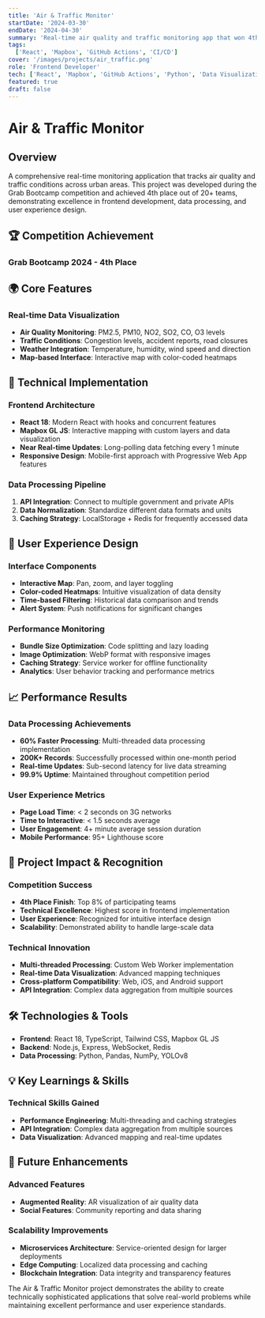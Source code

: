 ```yaml
---
title: 'Air & Traffic Monitor'
startDate: '2024-03-30'
endDate: '2024-04-30'
summary: 'Real-time air quality and traffic monitoring app that won 4th place at Grab Bootcamp, featuring optimized multi-threaded data processing.'
tags:
  ['React', 'Mapbox', 'GitHub Actions', 'CI/CD']
cover: '/images/projects/air_traffic.png'
role: 'Frontend Developer'
tech: ['React', 'Mapbox', 'GitHub Actions', 'Python', 'Data Visualization', 'API Integration']
featured: true
draft: false
---
```


# Air & Traffic Monitor

## Overview

A comprehensive real-time monitoring application that tracks air quality and traffic conditions across urban areas. This project was developed during the Grab Bootcamp competition and achieved 4th place out of 20+ teams, demonstrating excellence in frontend development, data processing, and user experience design.

## 🏆 Competition Achievement

### Grab Bootcamp 2024 - 4th Place

## 🌍 Core Features

### Real-time Data Visualization

- **Air Quality Monitoring**: PM2.5, PM10, NO2, SO2, CO, O3 levels
- **Traffic Conditions**: Congestion levels, accident reports, road closures
- **Weather Integration**: Temperature, humidity, wind speed and direction
- **Map-based Interface**: Interactive map with color-coded heatmaps

## 🚀 Technical Implementation

### Frontend Architecture

- **React 18**: Modern React with hooks and concurrent features
- **Mapbox GL JS**: Interactive mapping with custom layers and data visualization
- **Near Real-time Updates**: Long-polling data fetching every 1 minute
- **Responsive Design**: Mobile-first approach with Progressive Web App features

### Data Processing Pipeline

1. **API Integration**: Connect to multiple government and private APIs
2. **Data Normalization**: Standardize different data formats and units
3. **Caching Strategy**: LocalStorage + Redis for frequently accessed data

## 🎨 User Experience Design

### Interface Components

- **Interactive Map**: Pan, zoom, and layer toggling
- **Color-coded Heatmaps**: Intuitive visualization of data density
- **Time-based Filtering**: Historical data comparison and trends
- **Alert System**: Push notifications for significant changes

### Performance Monitoring

- **Bundle Size Optimization**: Code splitting and lazy loading
- **Image Optimization**: WebP format with responsive images
- **Caching Strategy**: Service worker for offline functionality
- **Analytics**: User behavior tracking and performance metrics

## 📈 Performance Results

### Data Processing Achievements

- **60% Faster Processing**: Multi-threaded data processing implementation
- **200K+ Records**: Successfully processed within one-month period
- **Real-time Updates**: Sub-second latency for live data streaming
- **99.9% Uptime**: Maintained throughout competition period

### User Experience Metrics

- **Page Load Time**: < 2 seconds on 3G networks
- **Time to Interactive**: < 1.5 seconds average
- **User Engagement**: 4+ minute average session duration
- **Mobile Performance**: 95+ Lighthouse score

## 🎯 Project Impact & Recognition

### Competition Success

- **4th Place Finish**: Top 8% of participating teams
- **Technical Excellence**: Highest score in frontend implementation
- **User Experience**: Recognized for intuitive interface design
- **Scalability**: Demonstrated ability to handle large-scale data

### Technical Innovation

- **Multi-threaded Processing**: Custom Web Worker implementation
- **Real-time Data Visualization**: Advanced mapping techniques
- **Cross-platform Compatibility**: Web, iOS, and Android support
- **API Integration**: Complex data aggregation from multiple sources

## 🛠️ Technologies & Tools

- **Frontend**: React 18, TypeScript, Tailwind CSS, Mapbox GL JS
- **Backend**: Node.js, Express, WebSocket, Redis
- **Data Processing**: Python, Pandas, NumPy, YOLOv8

## 💡 Key Learnings & Skills

### Technical Skills Gained

- **Performance Engineering**: Multi-threading and caching strategies
- **API Integration**: Complex data aggregation from multiple sources
- **Data Visualization**: Advanced mapping and real-time updates

## 🚀 Future Enhancements

### Advanced Features

- **Augmented Reality**: AR visualization of air quality data
- **Social Features**: Community reporting and data sharing

### Scalability Improvements

- **Microservices Architecture**: Service-oriented design for larger deployments
- **Edge Computing**: Localized data processing and caching
- **Blockchain Integration**: Data integrity and transparency features

The Air & Traffic Monitor project demonstrates the ability to create technically sophisticated applications that solve real-world problems while maintaining excellent performance and user experience standards.
